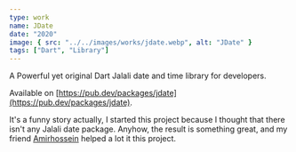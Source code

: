 ```yaml
---
type: work
name: JDate
date: "2020"
image: { src: "../../images/works/jdate.webp", alt: "JDate" }
tags: ["Dart", "Library"]
---
```


A Powerful yet original Dart Jalali date and time library for developers.

Available on [https://pub.dev/packages/jdate](https://pub.dev/packages/jdate).

It's a funny story actually, I started this project because I thought that there isn't any Jalali date package. Anyhow, the result is something great, and my friend [Amirhossein](http://samadipour.github.io/) helped a lot it this project.



